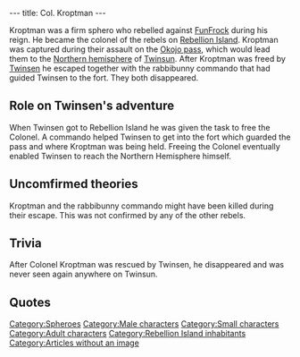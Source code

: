 ---
title: Col. Kroptman
---

{{Character|
Name=Kroptman|
Image=DIVERS.gif|
Race=[[Sphero]]|
Gender=Male|
Size=Small|
Age=Adult}}

Kroptman was a firm sphero who rebelled against [[FunFrock]] during his reign. He became the colonel of the rebels on [[Rebellion Island]]. Kroptman was captured during their assault on the [[Okojo pass]], which would lead them to the [[Northern hemisphere]] of [[Twinsun]]. After Kroptman was freed by [[Twinsen]] he escaped together with the rabbibunny commando that had guided Twinsen to the fort. They both disappeared.

==Role on Twinsen's adventure==
When Twinsen got to Rebellion Island he was given the task to free the Colonel. A commando helped Twinsen to get into the fort which guarded the pass and where Kroptman was being held. Freeing the Colonel eventually enabled Twinsen to reach the Northern Hemisphere himself.

==Uncomfirmed theories==
Kroptman and the rabbibunny commando might have been killed during their escape. This was not confirmed by any of the other rebels.

==Trivia==
After Colonel Kroptman was rescued by Twinsen, he disappeared and was never seen again anywhere on Twinsun.

==Quotes==
{{Quote|
Quote=Hey quetch, hell of a job. If you'd like to carry on down the corridor and, try to open the hatch at the end of the hall.|
Character=Colonel Kroptman}}
{{Qutoe|
Quote=You must be Twinsen. Like you, we have rebelled against that madman FunFrock - and you saw what's left of the city. We don't believe that the Northern hemisphere has become uninhabitable like the propaganda says it has. There may even be some survivors living there who refused to be deported. This is why we have decided to take the road leading to the Okojo pass by force. It leads to the Northern hemisphere. Unfortunately, our leader, Colonel Kroptman, was captured during the attack. We believe that he is still being held in the small fort that guards the pass. Help us free him by raiding the fort. You will be able to get to the Northern hemisphere if you do so. Go back to the hangar, there is a commando waiting for you in the boat.|
Character=Leader of the rebels}}
{{Quote|
Quote=You're a real hero, Twinsen ! Well uh ... I mean, thanks for freeing Colonel Kroptman.|
Character=Rebel rabbibunny}}

[[Category:Spheroes]]
[[Category:Male characters]]
[[Category:Small characters]]
[[Category:Adult characters]]
[[Category:Rebellion Island inhabitants]]
[[Category:Articles without an image]]